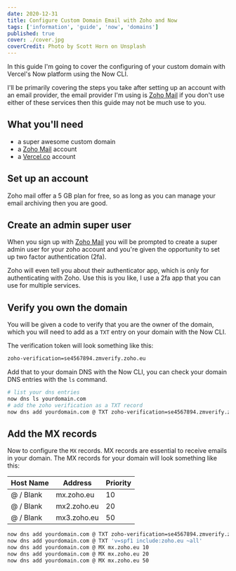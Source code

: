 ```yaml
---
date: 2020-12-31
title: Configure Custom Domain Email with Zoho and Now
tags: ['information', 'guide', 'now', 'domains']
published: true
cover: ./cover.jpg
coverCredit: Photo by Scott Horn on Unsplash
---
```


In this guide I'm going to cover the configuring of your custom domain
with Vercel's Now platform using the Now CLI.

I'll be primarily covering the steps you take after setting up an
account with an email provider, the email provider I'm using is [Zoho
Mail] if you don't use either of these services then this guide may
not be much use to you.

## What you'll need

- a super awesome custom domain
- a [Zoho Mail] account
- a [Vercel.co] account

## Set up an account

Zoho mail offer a 5 GB plan for free, so as long as you can manage
your email archiving then you are good.

## Create an admin super user

When you sign up with [Zoho Mail] you will be prompted to create a
super admin user for your zoho account and you're given the
opportunity to set up two factor authentication (2fa).

Zoho will even tell you about their authenticator app, which is only
for authenticating with Zoho. Use this is you like, I use a 2fa app
that you can use for multiple services.

## Verify you own the domain

You will be given a code to verify that you are the owner of the
domain, which you will need to add as a `TXT` entry on your domain
with the Now CLI.

The verification token will look something like this:

```bash
zoho-verification=se4567894.zmverify.zoho.eu
```

Add that to your domain DNS with the Now CLI, you can check your
domain DNS entries with the `ls` command.

```bash
# list your dns entries
now dns ls yourdomain.com
# add the zoho verification as a TXT record
now dns add yourdomain.com @ TXT zoho-verification=se4567894.zmverify.zoho.eu
```

## Add the MX records

Now to configure the `MX` records. MX records are essential to receive
emails in your domain. The MX records for your domain will look
something like this:

| Host Name | Address     | Priority |
| --------- | ----------- | -------- |
| @ / Blank | mx.zoho.eu  | 10       |
| @ / Blank | mx2.zoho.eu | 20       |
| @ / Blank | mx3.zoho.eu | 50       |

```bash
now dns add yourdomain.com @ TXT zoho-verification=se4567894.zmverify.zoho.eu
now dns add yourdomain.com @ TXT 'v=spf1 include:zoho.eu ~all'
now dns add yourdomain.com @ MX mx.zoho.eu 10
now dns add yourdomain.com @ MX mx.zoho.eu 20
now dns add yourdomain.com @ MX mx.zoho.eu 50
```

<!-- Links -->

[vercel.co]: https://vercel.com/signup
[zoho mail]: https://www.zoho.com/mail/
[dns integration]: https://vercel.com/integrations/dns
[domains]: https://vercel.com/domains
[now cli]: https://vercel.com/download
[pricing]: https://www.zoho.com/mail/zohomail-pricing.html
[control panel settings]:
  https://mail.zoho.eu/cpanel/index.do#orgsettings/config
